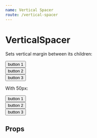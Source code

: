 ```yaml
---
name: Vertical Spacer
route: /vertical-spacer
---
```



# VerticalSpacer

Sets vertical margin between its children:

<Playground>
  <VerticalSpacer>
    <div>
      <Button>button 1</Button>
    </div>
    <div>
      <Button>button 2</Button>
    </div>
    <div>
      <Button>button 3</Button>
    </div>
  </VerticalSpacer>
</Playground>

With 50px:

<Playground>
  <VerticalSpacer space={50}>
    <div>
      <Button>button 1</Button>
    </div>
    <div>
      <Button>button 2</Button>
    </div>
    <div>
      <Button>button 3</Button>
    </div>
  </VerticalSpacer>
</Playground>

## Props

<PropsTable of={VerticalSpacer} />
